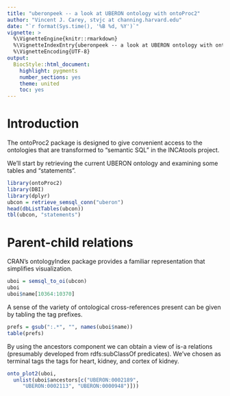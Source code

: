 ```yaml
---
title: "uberonpeek -- a look at UBERON ontology with ontoProc2"
author: "Vincent J. Carey, stvjc at channing.harvard.edu"
date: "`r format(Sys.time(), '%B %d, %Y')`"
vignette: >
  %\VignetteEngine{knitr::rmarkdown}
  %\VignetteIndexEntry{uberonpeek -- a look at UBERON ontology with ontoProc2}
  %\VignetteEncoding{UTF-8}
output:
  BiocStyle::html_document:
    highlight: pygments
    number_sections: yes
    theme: united
    toc: yes
---
```


# Introduction

The ontoProc2 package is designed to give convenient
access to the ontologies that are transformed to "semantic
SQL" in the INCAtools project.

We'll start by retrieving the current UBERON ontology and examining
some tables and "statements".

```r
library(ontoProc2)
library(DBI)
library(dplyr)
ubcon = retrieve_semsql_conn("uberon")
head(dbListTables(ubcon))
tbl(ubcon, "statements")
```

# Parent-child relations

CRAN's ontologyIndex package provides a familiar representation that
simplifies visualization.

```r
uboi = semsql_to_oi(ubcon)
uboi
uboi$name[10364:10370]
```

A sense of the variety of ontological cross-references
present can be given by tabling the tag prefixes.
```r
prefs = gsub(":.*", "", names(uboi$name))
table(prefs)
```

By using the ancestors component we can obtain
a view of is-a relations (presumably developed from
rdfs:subClassOf predicates).  We've chosen as
terminal tags the tags for heart, kidney, and cortex of kidney.
```r
onto_plot2(uboi, 
  unlist(uboi$ancestors[c("UBERON:0002189", 
     "UBERON:0002113", "UBERON:0000948")]))
```
